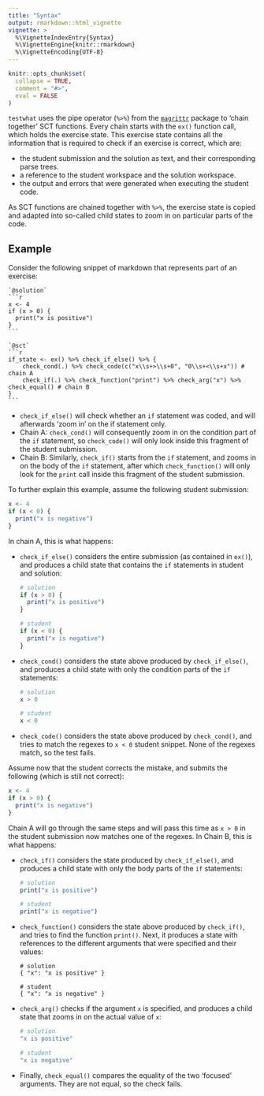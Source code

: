 ```yaml
---
title: "Syntax"
output: rmarkdown::html_vignette
vignette: >
  %\VignetteIndexEntry{Syntax}
  %\VignetteEngine{knitr::rmarkdown}
  %\VignetteEncoding{UTF-8}
---
```


```r
knitr::opts_chunk$set(
  collapse = TRUE,
  comment = "#>",
  eval = FALSE
)
```

`testwhat` uses the pipe operator (`%>%`) from the [`magrittr`](https://cran.r-project.org/web/packages/magrittr/vignettes/magrittr.html) package to 'chain together' SCT functions. Every chain starts with the `ex()` function call, which holds the exercise state. This exercise state contains all the information that is required to check if an exercise is correct, which are:

+ the student submission and the solution as text, and their corresponding parse trees.
+ a reference to the student workspace and the solution workspace.
+ the output and errors that were generated when executing the student code.

As SCT functions are chained together with `%>%`, the exercise state is copied and adapted into so-called child states to zoom in on particular parts of the code.

## Example

Consider the following snippet of markdown that represents part of an exercise:

    `@solution`
    ```r
    x <- 4
    if (x > 0) {
      print("x is positive")
    }
    ```
    
    `@sct`
    ```r
    if_state <- ex() %>% check_if_else() %>% {
        check_cond(.) %>% check_code(c("x\\s+>\\s+0", "0\\s+<\\s+x")) # chain A
        check_if(.) %>% check_function("print") %>% check_arg("x") %>% check_equal() # chain B
    }
    ```

- `check_if_else()` will check whether an `if` statement was coded, and will afterwards 'zoom in' on the if statement only.
- Chain A: `check_cond()` will consequently zoom in on the condition part of the `if` statement, so `check_code()` will only look inside this fragment of the student submission.
- Chain B: Similarly, `check_if()` starts from the `if` statement, and zooms in on the body of the `if` statement, after which `check_function()` will only look for the `print` call inside this fragment of the student submission.

To further explain this example, assume the following student submission:

```r
x <- 4
if (x < 0) {
  print("x is negative")
}
```

In chain A, this is what happens:

- `check_if_else()` considers the entire submission (as contained in `ex()`), and produces a child state that contains the `if` statements in student and solution:

  ```r
  # solution
  if (x > 0) {
    print("x is positive")
  }
  
  # student
  if (x < 0) {
    print("x is negative")
  }
  ```

- `check_cond()` considers the state above produced by `check_if_else()`, and produces a child state with only the condition parts of the `if` statements:

  ```r
  # solution
  x > 0
  
  # student
  x < 0
  ```

- `check_code()` considers the state above produced by `check_cond()`, and tries to match the regexes to `x < 0` student snippet. None of the regexes match, so the test fails.

Assume now that the student corrects the mistake, and submits the following (which is still not correct):

```r
x <- 4
if (x > 0) {
  print("x is negative")
}
```

Chain A will go through the same steps and will pass this time as `x > 0` in the student submission now matches one of the regexes. In Chain B, this is what happens:

- `check_if()` considers the state produced by `check_if_else()`, and produces a child state with only the body parts of the `if` statements:

  ```r
  # solution
  print("x is positive")
  
  # student
  print("x is negative")
  ```

- `check_function()` considers the state above produced by `check_if()`, and tries to find the function `print()`. Next, it produces a state with references to the different arguments that were specified and their values:

  ```
  # solution
  { "x": "x is positive" }

  # student
  { "x": "x is negative" }
  ```
  
- `check_arg()` checks if the argument `x` is specified, and produces a child state that zooms in on the actual value of `x`:

  ```r
  # solution
  "x is positive"

  # student
  "x is negative"
  ```
  
- Finally, `check_equal()` compares the equality of the two 'focused' arguments. They are not equal, so the check fails.

